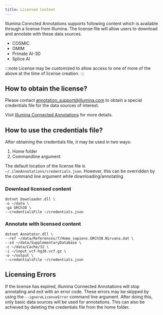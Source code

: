 ```yaml
---
title: Licensed Content
---
```



Illumina Conncted Annotations supports following content which is available through a license from Illumina.
The license file will allow users to download and annotate with these data sources.
* COSMIC
* OMIM
* Primate AI-3D
* Splice AI

:::note
License may be customized to allow access to one of more of the above at the time of license creation.
:::

## How to obtain the license?
Please contact annotation_support@illumina.com to obtain a special credentials file for the data sources of interest.

Visit [Illumina Connected Annotations](https://developer.illumina.com/illumina-connected-annotations) for more details.

## How to use the credentials file?
After obtaining the credentials file, it may be used in two ways:
1. Home folder
2. Commandline argument

The default location of the license file is `~/.ilmnAnnotations/credentials.json`.
However, this can be overridden by the command line argument while downloading/annotating.

### Download licensed content
```shell
dotnet Downloader.dll \
-o ~/data \
-ga GRCh38 \
--credentialsFile ~/credentials.json
```


### Annotate with licensed content
```shell
dotnet Annotator.dll \
--ref ~/data/References/7/Homo_sapiens.GRCh38.Nirvana.dat \
--sd ~/data/SupplementaryDatabase \
-c ~/data/Cache/32 \
-i ~/input_vcf-hg38.vcf.gz \
-o ~/output \
--credentialsFile ~/credentials.json
```


## Licensing Errors
If the license has expired, Illumina Connected Annotations will stop annotating and exit with an error code.
These errors may be skipped by using the `--ignoreLicenseError` command line argument.
After doing this, only basic data sources will be used for annotations.
This can also be achieved by deleting the credentials file from the home folder.